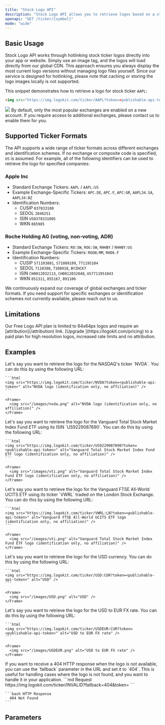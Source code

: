 ```yaml
---
title: "Stock Logo API"
description: "Stock Logo API allows you to retrieve logos based on a stock exchange ticker, providing both high-quality images and fallback options when a logo is not available."
openapi: "GET /ticker/{symbol}"
mode: "wide"
---
```


## Basic Usage

Stock Logo API works through hotlinking stock ticker logos directly into your app or website. Simply use an image tag, and the logos will load directly from our global CDN. This approach ensures you always display the most current logo versions without managing logo files yourself. Since our service is designed for hotlinking, please note that caching or storing the logo images locally is not supported.

This snippet demonstrates how to retrieve a logo for stock ticker `AAPL`:

```html
<img src="https://img.logokit.com/ticker/AAPL?token=<publishable-api-token>" alt="AAPL logo (identification only, no affiliation)" />
```

<Frame>
  <img src="/images/apple.png" />
</Frame>

<Note>
  By default, only the most popular exchanges are enabled on a new account. If you require access to additional exchanges, please contact us to enable them for you.
</Note>

## Supported Ticker Formats

The API supports a wide range of ticker formats across different exchanges and identification schemes. If no exchange or composite code is specified, `US` is assumed. For example, all of the following identifiers can be used to retrieve the logo for specified companies:

### Apple Inc

- Standard Exchange Tickers: `AAPL` / `AAPL:US`
- Example Exchange-Specific Tickers: `APC.DE`, `APC.F`, `APC:GR`, `AAPL34.SA`, `AAPL34:BZ`
- Identification Numbers:
  - CUSIP `037833100`
  - SEDOL `2046251`
  - ISIN `US0378331005`
  - WKN `865985`

### Roche Holding AG (voting, non-voting, ADR)

- Standard Exchange Tickers: `RO:SW`, `ROG:SW`, `RHHBY` / `RHHBY:US`
- Example Exchange-Specific Tickers: `ROGN:MM`, `RHO6.F`
- Identification Numbers:
  - CUSIP `S71103881`, `S71089189`, `771195104`
  - SEDOL `7110388`, `7108918`, `BYZHCK7`
  - ISIN `CH0012032113`, `CH0012032048`, `US7711951043`
  - WKN `851311`, `855167`, `891106`

<Note>
  We continuously expand our coverage of global exchanges and ticker formats. If you need support for specific exchanges or identification schemes not currently available, please reach out to us.
</Note>

## Limitations

<Info>
  Our Free Logo API plan is limited to 64x64px logos and require an [attribution](/attribution) link. [Upgrade ](https://logokit.com/pricing) to a paid plan for high resolution logos, increased rate limits and no attribution.
</Info>

## Examples

<AccordionGroup>
  <Accordion title="Retrieve logo for Nvidia stock ticker">
    Let's say you want to retrieve the logo for the NASDAQ's ticker `NVDA`. You can
    do this by using the following URL:

    ```html
    <img src="https://img.logokit.com/ticker/NVDA?token=<publishable-api-token>" alt="NVDA logo (identification only, no affiliation)" />
    ```

    <Frame>
      <img src="/images/nvda.png" alt="NVDA logo (identification only, no affiliation)" />
    </Frame>

  </Accordion>
  <Accordion title="Retrieve logo for Vanguard Total Stock Market Index Fund ETF using its ISIN">
    Let's say you want to retrieve the logo for the Vanguard Total Stock Market Index Fund ETF using its ISIN `US9229087690`. You can do this by using the following URL:

    ```html
    <img src="https://img.logokit.com/ticker/US9229087690?token=<publishable-api-token>" alt="Vanguard Total Stock Market Index Fund ETF logo (identification only, no affiliation)" />
    ```

    <Frame>
      <img src="/images/vti.png" alt="Vanguard Total Stock Market Index Fund ETF logo (identification only, no affiliation)" />
    </Frame>
  </Accordion>
  <Accordion title="Retrieve logo for Vanguard FTSE All-World UCITS ETF using its ticker">
    Let's say you want to retrieve the logo for the Vanguard FTSE All-World UCITS ETF using its ticker `VWRL` traded on the London Stock Exchange. You can do this by using the following URL:

    ```html
    <img src="https://img.logokit.com/ticker/VWRL:LN?token=<publishable-api-token>" alt="Vanguard FTSE All-World UCITS ETF logo (identification only, no affiliation)" />
    ```

    <Frame>
      <img src="/images/vti.png" alt="Vanguard Total Stock Market Index Fund ETF logo (identification only, no affiliation)" />
    </Frame>
  </Accordion>
  <Accordion title="Retrieve logo for USD currency for positions and spot rates">
    Let's say you want to retrieve the logo for the USD currency. You can do this by using the following URL:

    ```html
    <img src="https://img.logokit.com/ticker/USD:CUR?token=<publishable-api-token>" alt="USD" />
    ```

    <Frame>
      <img src="/images/USD.png" alt="USD" />
    </Frame>
  </Accordion>
  <Accordion title="Retrieve logo for USD to EUR FX rate">
    Let's say you want to retrieve the logo for the USD to EUR FX rate. You can do this by using the following URL:

    ```html
    <img src="https://img.logokit.com/ticker/USDEUR:CUR?token=<publishable-api-token>" alt="USD to EUR FX rate" />
    ```

    <Frame>
      <img src="/images/USDEUR.png" alt="USD to EUR FX rate" />
    </Frame>
  </Accordion>
  <Accordion title="Get 404 HTTP response for non-existent logo">
    If you want to receive a 404 HTTP response when the logo is not available, you can
    use the `fallback` parameter in the URL and set it to `404`. This is useful for
    handling cases where the logo is not found, and you want to handle it in your
    application.
    ```md Request
    https://img.logokit.com/ticker/INVALID?fallback=404&token=<publishable-api-token>
    ```
    
    ```bash HTTP Response
      404 Not Found
    ```
  </Accordion>
</AccordionGroup>

## Parameters
